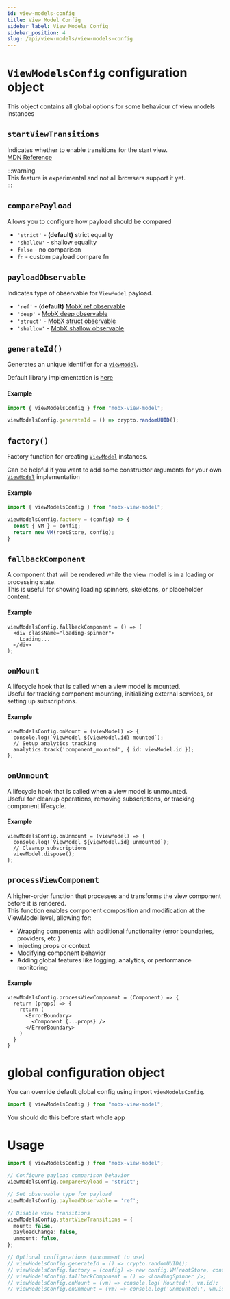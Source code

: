 ```yaml
---
id: view-models-config
title: View Model Config
sidebar_label: View Models Config
sidebar_position: 4
slug: /api/view-models/view-models-config
---
```


# `ViewModelsConfig` configuration object   
This object contains all global options for some behaviour of view models instances  


## `startViewTransitions`  
Indicates whether to enable transitions for the start view.  
[MDN Reference](https://developer.mozilla.org/docs/Web/API/View_Transitions_API)

:::warning  
This feature is experimental and not all browsers support it yet.  
:::

## `comparePayload`  
Allows you to configure how payload should be compared   

- `'strict'` - **(default)** strict equality  
- `'shallow'` - shallow equality  
- `false` - no comparison  
- `fn` - custom payload compare fn  

## `payloadObservable`  
Indicates type of observable for `ViewModel` payload.  

- `'ref'` - **(default)** [MobX ref observable](https://mobx.js.org/api.html#observableref)  
- `'deep'` - [MobX deep observable](https://mobx.js.org/api.html#observabledeep)  
- `'struct'` - [MobX struct observable](https://mobx.js.org/api.html#observablestruct)   
- `'shallow'` - [MobX shallow observable](https://mobx.js.org/api.html#observableshallow)  

## `generateId()`  
Generates an unique identifier for a [`ViewModel`](/api/view-models/interface).   

Default library implementation is [here](/src/utils/create-vm-id-generator.ts#L16)  

#### Example 


```ts
import { viewModelsConfig } from "mobx-view-model";

viewModelsConfig.generateId = () => crypto.randomUUID();
```

## `factory()`  
Factory function for creating [`ViewModel`](/api/view-models/interface) instances.  

Can be helpful if you want to add some constructor arguments for your own [`ViewModel`](/api/view-models/interface) implementation  

#### Example  

```ts
import { viewModelsConfig } from "mobx-view-model";

viewModelsConfig.factory = (config) => {
  const { VM } = config;
  return new VM(rootStore, config);
}
```

## `fallbackComponent`  
A component that will be rendered while the view model is in a loading or processing state.  
This is useful for showing loading spinners, skeletons, or placeholder content.

#### Example
```tsx
viewModelsConfig.fallbackComponent = () => (
  <div className="loading-spinner">
    Loading...
  </div>
);
```

## `onMount`  
A lifecycle hook that is called when a view model is mounted.  
Useful for tracking component mounting, initializing external services, or setting up subscriptions.

#### Example
```tsx
viewModelsConfig.onMount = (viewModel) => {
  console.log(`ViewModel ${viewModel.id} mounted`);
  // Setup analytics tracking
  analytics.track('component_mounted', { id: viewModel.id });
};
```

## `onUnmount`  
A lifecycle hook that is called when a view model is unmounted.  
Useful for cleanup operations, removing subscriptions, or tracking component lifecycle.

#### Example
```tsx
viewModelsConfig.onUnmount = (viewModel) => {
  console.log(`ViewModel ${viewModel.id} unmounted`);
  // Cleanup subscriptions
  viewModel.dispose();
};
```

## `processViewComponent`  
A higher-order function that processes and transforms the view component before it is rendered.   
This function enables component composition and modification at the ViewModel level, allowing for:
- Wrapping components with additional functionality (error boundaries, providers, etc.)
- Injecting props or context
- Modifying component behavior
- Adding global features like logging, analytics, or performance monitoring

#### Example  
```tsx
viewModelsConfig.processViewComponent = (Component) => {
  return (props) => {
    return (
      <ErrorBoundary>
        <Component {...props} />
      </ErrorBoundary>
    )
  }
}
```


# global configuration object   
You can override default global config using import `viewModelsConfig`.  

```ts
import { viewModelsConfig } from "mobx-view-model";
```

You should do this before start whole app  

# Usage  

```ts
import { viewModelsConfig } from "mobx-view-model";

// Configure payload comparison behavior
viewModelsConfig.comparePayload = 'strict';

// Set observable type for payload
viewModelsConfig.payloadObservable = 'ref';

// Disable view transitions
viewModelsConfig.startViewTransitions = {
  mount: false,
  payloadChange: false,
  unmount: false,
};

// Optional configurations (uncomment to use)
// viewModelsConfig.generateId = () => crypto.randomUUID();
// viewModelsConfig.factory = (config) => new config.VM(rootStore, config);
// viewModelsConfig.fallbackComponent = () => <LoadingSpinner />;
// viewModelsConfig.onMount = (vm) => console.log('Mounted:', vm.id);
// viewModelsConfig.onUnmount = (vm) => console.log('Unmounted:', vm.id);
```
